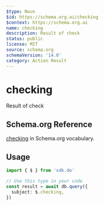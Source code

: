 ```yaml
---
$type: Noun
$id: https://schema.org.ai/checking
$context: https://schema.org.ai
name: checking
description: Result of check
status: public
license: MIT
source: schema.org
schemaVersion: '14.0'
category: Action Result
---
```


# checking

Result of check

## Schema.org Reference

[checking](https://schema.org/CheckAction) in Schema.org vocabulary.

## Usage

```typescript
import { $ } from 'sdk.do'

// Use this type in your code
const result = await db.query({
  subject: $.checking,
})
```
